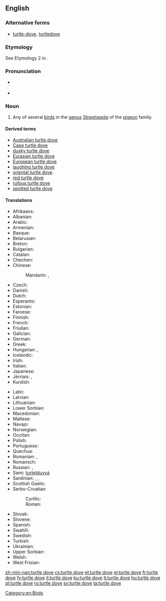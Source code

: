 ==English==
{{rfi}}
{{wikipedia}}
{{wikispecies|Streptopelia}}
===Alternative forms===
* [[turtle-dove]], [[turtledove]]

===Etymology===
See Etymology 2 in {{term|turtle}}.

===Pronunciation===
* {{a|UK}} {{IPA|/ˈtɜːtəldʌv/|lang=en}}
* {{a|US}} {{IPA|/ˈtɝtəldʌv/|lang=en}}

===Noun===
{{en-noun|head=[[turtle]] [[dove]]}}

# Any of several [[bird]]s in the [[genus]] ''[[Streptopelia]]'' of the [[pigeon]] family.

====Derived terms====
* [[Australian turtle dove]]
* [[Cape turtle dove]]
* [[dusky turtle dove]]
* [[Eurasian turtle dove]]
* [[European turtle dove]]
* [[laughing turtle dove]]
* [[oriental turtle dove]]
* [[red turtle dove]]
* [[rufous turtle dove]]
* [[spotted turtle dove]]

====Translations====
{{trans-top|bird in the genus ''Streptopelia''}}
* Afrikaans: {{t|af|tortelduif}}
* Albanian: {{t|sq|turtulli}}
* Arabic: {{t|ar|ترغلة|f|tr=turġulla|sc=Arab}}
* Armenian: {{t|hy|տատրակ|tr=tatrak}}
* Basque: {{t|eu|usapal}}
* Belarusian: {{t|be|туркаўка|f|tr=turkáŭka}}
* Breton: {{t|br|turzhunell voutin}}
* Bulgarian: {{t|bg|гургулица|f|tr=gurgulíca}}
* Catalan: {{t|ca|tórtora|f}}
* Chechen: {{t|ce|къор-кхокха}}
* Chinese:
*: Mandarin: {{t|cmn|斑鳩|tr=ōubānjiū|sc=Hani}}, {{t+|cmn|斑鸠|tr=bānjiū|sc=Hani}}
* Czech: {{t+|cs|hrdlička|f}}
* Danish: {{t|da|turteldue}}
* Dutch: {{t+|nl|tortelduif|f}}
* Esperanto: {{t+|eo|turto}}
* Estonian: {{t|et|turteltuvi}}
* Faroese: {{t|fo|turtildúgva}}
* Finnish: {{t+|fi|turturikyyhky}}
* French: {{t+|fr|tourterelle|f}}
* Friulian: {{t|fur|tortorele}}
* Galician: {{t+|gl|rula común}}
* German: {{t+|de|Turteltaube|f}}
* Greek: {{t|el|τριγόνι|tr=trigóni}}
* Hungarian: {{t|hu|vadgerle}}, {{t+|hu|gerle}}
* Icelandic: {{t+|is|turtildúfa}}
* Irish: {{t|ga|fearán}}
* Italian: {{t+|it|tortora|f}}
* Japanese: {{t|ja|コキジバト|tr=kokijibato|sc=Jpan}}
* Jèrriais: {{t|roa-jer|d'mié-pigeon|m}}, {{t|roa-jer|p'tit pigeon d'France|m}}
* Kurdish: {{t+|ku|qumrî|f}}
{{trans-mid}}
* Latin: {{t|la|turtur|m}}
* Latvian: {{t|lv|parastā ūbele}}
* Lithuanian: {{t+|lt|purplelis}}
* Lower Sorbian: {{t|dsb|tujawka}}
* Macedonian: {{t|mk|грлица|f|tr=g'rlica}}
* Maltese: {{t|mt|gamiema}}
* Navajo: {{t|nv|hasbídí}}
* Norwegian: {{t|no|turteldue}}
* Occitan: {{t|oc|tortora|f}}
* Polish: {{t+|pl|turkawka}}
* Portuguese: {{t+|pt|rola|f}}
* Quechua: {{t+|qu|urpi}}
* Romanian: {{t+|ro|turturică|f}}, {{t+|ro|turturea|f}}
* Romansch: {{t|rm|turturella}}
* Russian: {{t+|ru|горлица|f|dc=Cyrl|tr=górlica}}, {{t+|ru|горлинка|f|tr=górlinka|sc=Cyrl}}
* Sami: [[turtelduvvá]]
* Sardinian: {{t|sc|trùtture}}, {{t|sc|trùtturi}}, {{t|sc|truvamassaju}}
* Scottish Gaelic: {{t|gd|calman-tùchan}}
* Serbo-Croatian:
*: Cyrillic: {{t|sh|грлица|f}}
*: Roman: {{t+|sh|grlica|f}}
* Slovak: {{t|sk|hrdlička}}
* Slovene: {{t+|sl|grlica|f}}
* Spanish: {{t+|es|tórtola|f}}
* Swahili: {{t+|sw|hua}}
* Swedish: {{t+|sv|turturduva}}
* Turkish: {{t+|tr|üveyik}}
* Ukrainian: {{t|uk|горлиця|tr=hórlycja}}
* Upper Sorbian: {{t|hsb|tujawka}}
* Welsh: {{t|cy|turtur}}
* West Frisian: {{t|fy|toarteldo}}
{{trans-bottom}}

[[Category:en:Birds]]

[[zh-min-nan:turtle dove]]
[[cs:turtle dove]]
[[et:turtle dove]]
[[el:turtle dove]]
[[fr:turtle dove]]
[[fy:turtle dove]]
[[it:turtle dove]]
[[ku:turtle dove]]
[[lt:turtle dove]]
[[hu:turtle dove]]
[[pl:turtle dove]]
[[ro:turtle dove]]
[[sv:turtle dove]]
[[ta:turtle dove]]